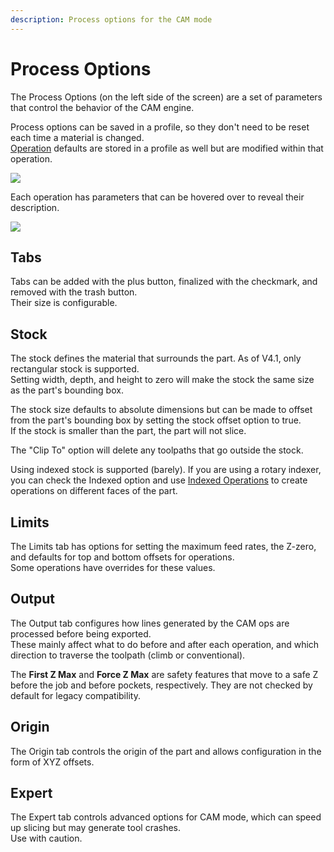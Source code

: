 ---
description: Process options for the CAM mode
---


# Process Options

The Process Options (on the left side of the screen) are a set of parameters that control the behavior of the CAM engine.

Process options can be saved in a profile, so they don't need to be reset each time a material is changed.  
[Operation](./ops) defaults are stored in a profile as well but are modified within that operation.

![](/img/CAM/process/profiles.png)

Each operation has parameters that can be hovered over to reveal their description.

![](/img/CAM/process/hover.png)

## Tabs

<ImageCarousel base="/img/CAM/process/tabs" images="tabs" />

Tabs can be added with the plus button, finalized with the checkmark, and removed with the trash button.  
Their size is configurable.

## Stock

The stock defines the material that surrounds the part. As of V4.1, only rectangular stock is supported.  
Setting width, depth, and height to zero will make the stock the same size as the part's bounding box.

The stock size defaults to absolute dimensions but can be made to offset from the part's bounding box by setting the stock offset option to true.  
If the stock is smaller than the part, the part will not slice.

The "Clip To" option will delete any toolpaths that go outside the stock.

Using indexed stock is supported (barely). If you are using a rotary indexer, you can check the Indexed option and use [Indexed Operations](./ops#indexed-operations) to create operations on different faces of the part.

## Limits

The Limits tab has options for setting the maximum feed rates, the Z-zero, and defaults for top and bottom offsets for operations.  
Some operations have overrides for these values.

## Output

The Output tab configures how lines generated by the CAM ops are processed before being exported.  
These mainly affect what to do before and after each operation, and which direction to traverse the toolpath (climb or conventional).

The **First Z Max** and **Force Z Max** are safety features that move to a safe Z  
before the job and before pockets, respectively. They are not checked by default for legacy compatibility.

## Origin

The Origin tab controls the origin of the part and allows configuration in the form of XYZ offsets.

## Expert

The Expert tab controls advanced options for CAM mode, which can speed up slicing but may generate tool crashes.  
Use with caution.
